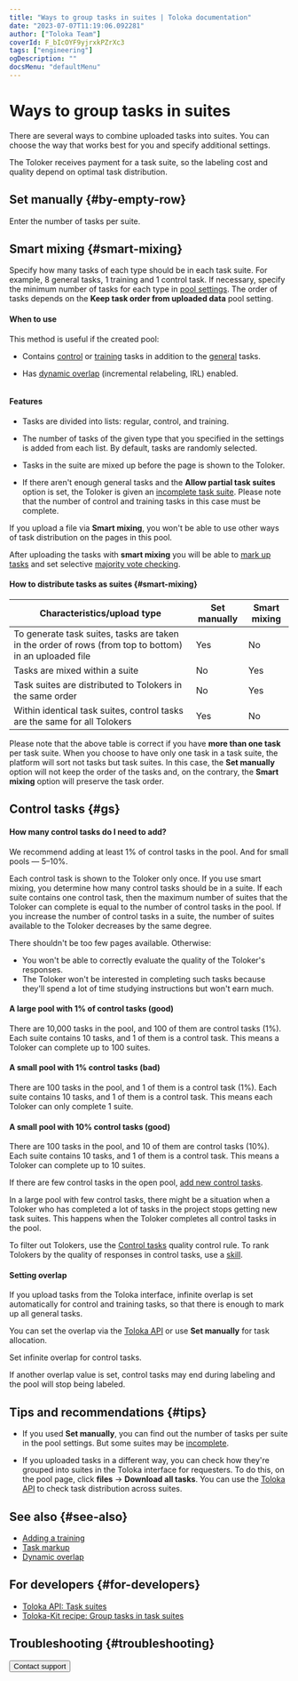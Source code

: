 ```yaml
---
title: "Ways to group tasks in suites | Toloka documentation"
date: "2023-07-07T11:19:06.092281"
author: ["Toloka Team"]
coverId: F_bIcOYF9yjrxkPZrXc3
tags: ["engineering"]
ogDescription: ""
docsMenu: "defaultMenu"
---
```



# Ways to group tasks in suites

There are several ways to combine uploaded tasks into suites. You can choose the way that works best for you and specify additional settings.

<Cut title="Why this is important">

The Toloker receives payment for a task suite, so the labeling cost and quality depend on optimal task distribution.

</Cut>

## Set manually {#by-empty-row}

Enter the number of tasks per suite.

## Smart mixing {#smart-mixing}

Specify how many tasks of each type should be in each task suite. For example, 8 general tasks, 1 training and 1 control task. If necessary, specify the minimum number of tasks for each type in [pool settings](/docs/guide/pool-main). The order of tasks depends on the **Keep task order from uploaded data** pool setting.

#### When to use

This method is useful if the created pool:

- Contains [control](/docs/glossary#control-task) or [training](/docs/glossary#training-task) tasks in addition to the [general](/docs/glossary#general-task) tasks.

- Has [dynamic overlap](/docs/guide/dynamic-overlap) (incremental relabeling, IRL) enabled.

<Cut title="Sample settings">

<Image width="700px" withBackground imageId="12e402debc201730207644d464edc346" alt="" />

</Cut>

#### Features

- Tasks are divided into lists: regular, control, and training.

- The number of tasks of the given type that you specified in the settings is added from each list. By default, tasks are randomly selected.

- Tasks in the suite are mixed up before the page is shown to the Toloker.

- If there aren't enough general tasks and the **Allow partial task suites** option is set, the Toloker is given an [incomplete task suite](/docs/glossary#incomplete-task-suite). Please note that the number of control and training tasks in this case must be complete.

<Note mode="restriction" title="Alert">

If you upload a file via **Smart mixing**, you won't be able to use other ways of task distribution on the pages in this pool.

</Note>

After uploading the tasks with **smart mixing** you will be able to [mark up tasks](/docs/guide/task_markup) and set selective [majority vote checking](/docs/guide/mvote).

#### How to distribute tasks as suites {#smart-mixing}

| Characteristics/upload type                                                                            | Set manually | Smart mixing |
|--------------------------------------------------------------------------------------------------------|--------------|--------------|
| To generate task suites, tasks are taken in the order of rows (from top to bottom) in an uploaded file | Yes          | No           |
| Tasks are mixed within a suite                                                                         | No           | Yes          |
| Task suites are distributed to Tolokers in the same order                                              | No           | Yes          |
| Within identical task suites, control tasks are the same for all Tolokers                              | Yes          | No           |

<Note mode="note" title="Note">

Please note that the above table is correct if you have **more than one task** per task suite. When you choose to have only one task in a task suite, the platform will sort not tasks but task suites. In this case, the **Set manually** option will not keep the order of the tasks and, on the contrary, the **Smart mixing** option will preserve the task order.

</Note>

## Control tasks {#gs}

#### How many control tasks do I need to add?

We recommend adding at least 1% of control tasks in the pool. And for small pools — 5–10%.

<Cut title="Why's that?">

Each control task is shown to the Toloker only once. If you use smart mixing, you determine how many control tasks should be in a suite. If each suite contains one control task, then the maximum number of suites that the Toloker can complete is equal to the number of control tasks in the pool. If you increase the number of control tasks in a suite, the number of suites available to the Toloker decreases by the same degree.

There shouldn't be too few pages available. Otherwise:

- You won't be able to correctly evaluate the quality of the Toloker's responses.
- The Toloker won't be interested in completing such tasks because they'll spend a lot of time studying instructions but won't earn much.

<Cut title="Example">

#### A large pool with 1% of control tasks (good)

There are 10,000 tasks in the pool, and 100 of them are control tasks (1%). Each suite contains 10 tasks, and 1 of them is a control task. This means a Toloker can complete up to 100 suites.

#### A small pool with 1% control tasks (bad)

There are 100 tasks in the pool, and 1 of them is a control task (1%). Each suite contains 10 tasks, and 1 of them is a control task. This means each Toloker can only complete 1 suite.

#### A small pool with 10% control tasks (good)

There are 100 tasks in the pool, and 10 of them are control tasks (10%). Each suite contains 10 tasks, and 1 of them is a control task. This means a Toloker can complete up to 10 suites.

</Cut>

</Cut>

If there are few control tasks in the open pool, [add new control tasks](/docs/guide/troubleshooting/troubleshooting#add-gs).

<Cut title="What for">

In a large pool with few control tasks, there might be a situation when a Toloker who has completed a lot of tasks in the project stops getting new task suites. This happens when the Toloker completes all control tasks in the pool.

</Cut>

<Note mode="note" title="Note">

To filter out Tolokers, use the [Control tasks](/docs/guide/control) quality control rule. To rank Tolokers by the quality of responses in control tasks, use a [skill](/docs/guide/nav).

</Note>

#### Setting overlap

If you upload tasks from the Toloka interface, infinite overlap is set automatically for control and training tasks, so that there is enough to mark up all general tasks.

You can set the overlap via the [Toloka API](/docs/glossary#toloka-api) or use **Set manually** for task allocation.

<Note mode="restriction" title="Important">

Set infinite overlap for control tasks.

If another overlap value is set, control tasks may end during labeling and the pool will stop being labeled.

</Note>

## Tips and recommendations {#tips}

- If you used **Set manually**, you can find out the number of tasks per suite in the pool settings. But some suites may be [incomplete](/docs/glossary#incomplete-task-suite).

- If you uploaded tasks in a different way, you can check how they're grouped into suites in the Toloka interface for requesters. To do this, on the pool page, click **files** → **Download all tasks**. You can use the [Toloka API](/docs/glossary#toloka-api) to check task distribution across suites.

## See also {#see-also}

- [Adding a training](/docs/guide/train)
- [Task markup](/docs/guide/task_markup)
- [Dynamic overlap](/docs/guide/dynamic-overlap)

## For developers {#for-developers}

- [Toloka API: Task suites](https://toloka.ai/docs/api/api-reference/#tag--task-suite)
- [Toloka-Kit recipe: Group tasks in task suites](/docs/toloka-kit/recipes/create-task-suite)

## Troubleshooting {#troubleshooting}

<FaqSmartMixing/>

<FaqSmartMixingAfterUploading/>

<FaqMaxNumberPerSuite/>

<TroubleshootingSameTaskOnDifferentPages/>

<FaqUploadAcceptedAssignments/>

<Button themeColor="light" view="default" size="l" type="link" url="/docs/guide/troubleshooting/support?form-source=guide-distribute-tasks-by-pages">Contact support</Button>